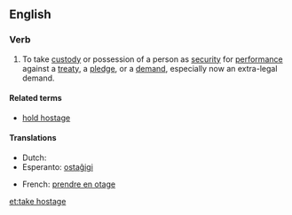==English==

===Verb===
{{head|en|verb|head=[[take]] [[hostage]]}}

# To take [[custody]] or possession of a person as [[security]] for [[performance]] against a [[treaty]], a [[pledge]], or a [[demand]], especially now an extra-legal demand.

====Related terms====
* [[hold hostage]]

====Translations====
{{trans-top|take custody or possession of a person as security for performance against a treaty, a pledge, or a demand, especially now an extra-legal demand}}
* Dutch: {{t+|nl|gijzelen}}
* Esperanto: [[ostaĝigi]]
{{trans-mid}}
* French: [[prendre en otage]]
{{trans-bottom}}

[[et:take hostage]]
